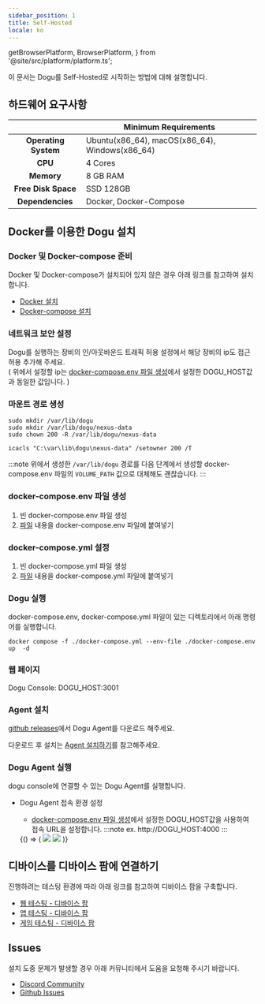 ```yaml
---
sidebar_position: 1
title: Self-Hosted
locale: ko
---
```


  getBrowserPlatform,
  BrowserPlatform,
} from '@site/src/platform/platform.ts';



이 문서는 Dogu를 Self-Hosted로 시작하는 방법에 대해 설명합니다.

## 하드웨어 요구사항

|                          | Minimum Requirements                           |
| :----------------------: | ---------------------------------------------- |
| <b>Operating System</b>  | Ubuntu(x86_64), macOS(x86_64), Windows(x86_64) |
|       <b> CPU </b>       | 4 Cores                                        |
|     <b> Memory </b>      | 8 GB RAM                                      |
| <b> Free Disk Space </b> | SSD 128GB                                      |
|  <b> Dependencies </b>   | Docker, Docker-Compose                         |

## Docker를 이용한 Dogu 설치

### Docker 및 Docker-compose 준비

Docker 및 Docker-compose가 설치되어 있지 않은 경우 아래 링크를 참고하여 설치합니다.

- [Docker 설치](https://docs.docker.com/engine/install/)
- [Docker-compose 설치](https://docs.docker.com/compose/install/)

### 네트워크 보안 설정

Dogu를 실행하는 장비의 인/아웃바운드 트래픽 허용 설정에서 해당 장비의 ip도 접근 허용 추가해 주세요.  
( 위에서 설정할 ip는 [docker-compose.env 파일 생성](/get-started/installation/self-hosted/#docker-composeenv-파일-생성)에서 설정한 DOGU_HOST값과 동일한 값입니다. )

### 마운트 경로 생성

<Tabs groupId="os" defaultValue="linux">
<TabItem value="linux" label="Linux" default>

```
sudo mkdir /var/lib/dogu
sudo mkdir /var/lib/dogu/nexus-data
sudo chown 200 -R /var/lib/dogu/nexus-data
```

</TabItem>

<TabItem value="windows" label="Windows">

```
icacls "C:\var\lib\dogu\nexus-data" /setowner 200 /T
```

</TabItem>
</Tabs>

:::note
위에서 생성한 `/var/lib/dogu` 경로를
다음 단계에서 생성할 docker-compose.env 파일의 `VOLUME_PATH` 값으로 대체해도 괜찮습니다.
:::

### docker-compose.env 파일 생성

1. 빈 docker-compose.env 파일 생성
2. [파일](https://github.com/dogu-team/dogu/blob/main/docker-compose.env) 내용을 docker-compose.env 파일에 붙여넣기

### docker-compose.yml 설정

1. 빈 docker-compose.yml 파일 생성
2. [파일](https://github.com/dogu-team/dogu/blob/main/docker-compose.yml) 내용을 docker-compose.yml 파일에 붙여넣기

### Dogu 실행

docker-compose.env, docker-compose.yml 파일이 있는 디렉토리에서 아래 명령어를 실행합니다.

```
docker compose -f ./docker-compose.yml --env-file ./docker-compose.env up  -d
```

### 웹 페이지

Dogu Console: DOGU_HOST:3001

### Agent 설치

[github releases](https://github.com/dogu-team/dogu/releases?q=dost&expanded=true)에서 Dogu Agent를 다운로드 해주세요.

다운로드 후 설치는 [Agent 설치하기](/device-farm/host#설치)를 참고해주세요.

### Dogu Agent 실행

dogu console에 연결할 수 있는 Dogu Agent를 실행합니다.

- Dogu Agent 접속 환경 설정

  - [docker-compose.env 파일 생성](/get-started/installation/self-hosted#docker-composeenv-파일-생성)에서 설정한 DOGU_HOST값을 사용하여 접속 URL을 설정합니다.
    :::note
    ex. http://DOGU_HOST:4000
    :::

  <BrowserOnly>
    {() => (
      <Tabs groupId="os" defaultValue={getBrowserPlatform('windows')}>
        <TabItem value="windows" label="Windows" default>
          <img src={dost_windows_api_url_input} style={{ width: 600 }} />
        </TabItem>
        <TabItem value="macos" label="macOS">
          <img src={dost_macos_api_url_input} style={{ width: 600 }} />
        </TabItem>
      </Tabs>
    )}
  </BrowserOnly>

## 디바이스를 디바이스 팜에 연결하기

진행하려는 테스팅 환경에 따라 아래 링크를 참고하여 디바이스 팜을 구축합니다.  

- [웹 테스팅 - 디바이스 팜](/get-started/tutorials/web/device-farm)  
- [앱 테스팅 - 디바이스 팜](/get-started/tutorials/mobile/device-farm)  
- [게임 테스팅 - 디바이스 팜](/get-started/tutorials/game/device-farm)

## Issues

설치 도중 문제가 발생할 경우 아래 커뮤니티에서 도움을 요청해 주시기 바랍니다.

- [Discord Community](https://discord.com/invite/bVycd6Tu9g)
- [Github Issues](https://github.com/dogu-team/dogu/issues)
